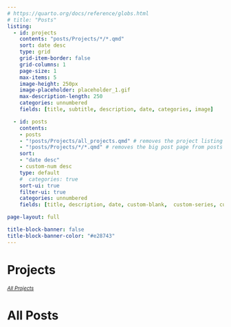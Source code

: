 ```yaml
---
# https://quarto.org/docs/reference/globs.html
# title: "Posts"
listing:
  - id: projects
    contents: "posts/Projects/*/*.qmd"
    sort: date desc
    type: grid
    grid-item-border: false
    grid-columns: 1
    page-size: 1
    max-items: 5
    image-height: 250px
    image-placeholder: placeholder_1.gif
    max-description-length: 250
    categories: unnumbered
    fields: [title, subtitle, description, date, categories, image]

  - id: posts
    contents: 
    - posts
    - "!posts/Projects/all_projects.qmd" # removes the project listing page from posts
    - "!posts/Projects/*/*.qmd" # removes the big post page from posts (highlighted at top)
    sort: 
    - "date desc"
    - custom-num desc
    type: default
    #  categories: true
    sort-ui: true
    filter-ui: true
    categories: unnumbered
    fields: [title, description, date, custom-blank,  custom-series, custom-num, reading-time, categories]

page-layout: full

title-block-banner: false
title-block-banner-color: "#e28743"
---
```


# Projects

::: {#projects}
:::

~[*All Projects*](posts/Projects/all_projects.qmd)~

# All Posts

::: {#posts}
:::
